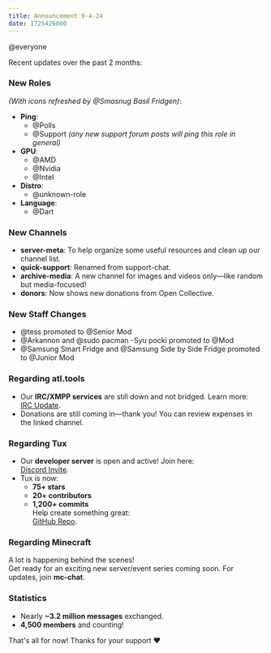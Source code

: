 ```yaml
---
title: Announcement 9-4-24
date: 1725426000
---
```


@everyone

Recent updates over the past 2 months:

### **New Roles**

_(With icons refreshed by @Smasnug Basil Fridgen)_:

- **Ping**:
  - @Polls
  - @Support _(any new support forum posts will ping this role in ⁠general)_
- **GPU**:
  - @AMD
  - @Nvidia
  - @Intel
- **Distro**:
  - @unknown-role
- **Language**:
  - @Dart

### **New Channels**

- ⁠**server-meta**: To help organize some useful resources and clean up our channel list.
- ⁠**quick-support**: Renamed from ⁠support-chat.
- ⁠**archive-media**: A new channel for images and videos only—like ⁠random but media-focused!
- ⁠**donors**: Now shows new donations from Open Collective.

### **New Staff Changes**

- @tess promoted to @Senior Mod
- @Arkannon and @sudo pacman -Syu pocki promoted to @Mod
- @Samsung Smart Fridge and @Samsung Side by Side Fridge promoted to @Junior Mod

### **Regarding atl.tools**

- Our **IRC/XMPP services** are still down and not bridged. Learn more:  
  [IRC Update](https://blog.atl.tools/posts/irc-update-1/).
- ⁠Donations are still coming in—thank you! You can review expenses in the linked channel.

### **Regarding Tux**

- Our **developer server** is open and active! Join here:  
  [Discord Invite](https://discord.gg/gpmSjcjQxg).
- Tux is now:
  - **75+ stars**
  - **20+ contributors**
  - **1,200+ commits**  
    Help create something great:  
    [GitHub Repo](https://github.com/allthingslinux/tux).

### **Regarding Minecraft**

A lot is happening behind the scenes!  
Get ready for an exciting new server/event series coming soon. For updates, join ⁠**mc-chat**.

### **Statistics**

- Nearly **~3.2 million messages** exchanged.
- **4,500 members** and counting!

That's all for now! Thanks for your support ❤️
